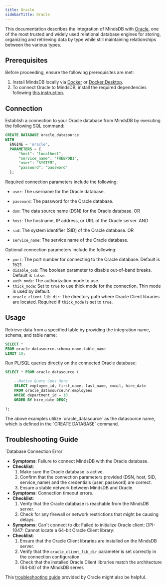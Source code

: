```yaml
---
title: Oracle
sidebarTitle: Oracle
---
```


This documentation describes the integration of MindsDB with [Oracle](https://www.techopedia.com/definition/8711/oracle-database), one of the most trusted and widely used relational database engines for storing, organizing and retrieving data by type while still maintaining relationships between the various types.

## Prerequisites

Before proceeding, ensure the following prerequisites are met:

1. Install MindsDB locally via [Docker](/setup/self-hosted/docker) or [Docker Desktop](/setup/self-hosted/docker-desktop).
2. To connect Oracle to MindsDB, install the required dependencies following [this instruction](/setup/self-hosted/docker#install-dependencies).

## Connection

Establish a connection to your Oracle database from MindsDB by executing the following SQL command:

```sql
CREATE DATABASE oracle_datasource
WITH
  ENGINE = 'oracle',
  PARAMETERS = {
      "host": "localhost",
      "service_name": "FREEPDB1",
      "user": "SYSTEM",
      "password": "password"
  };
```

Required connection parameters include the following:

* `user`: The username for the Oracle database.
* `password`: The password for the Oracle database.

* `dsn`: The data source name (DSN) for the Oracle database.
OR
* `host`: The hostname, IP address, or URL of the Oracle server.
AND
* `sid`: The system identifier (SID) of the Oracle database.
OR
* `service_name`: The service name of the Oracle database.

Optional connection parameters include the following:

* `port`: The port number for connecting to the Oracle database. Default is 1521.
* `disable_oob`: The boolean parameter to disable out-of-band breaks. Default is `false`.
* `auth_mode`: The authorization mode to use.
* `thick_mode`: Set to `true` to use thick mode for the connection. Thin mode is used by default.
* `oracle_client_lib_dir`: The directory path where Oracle Client libraries are located. Required if `thick_mode` is set to `true`.

## Usage

Retrieve data from a specified table by providing the integration name, schema, and table name:

```sql
SELECT *
FROM oracle_datasource.schema_name.table_name
LIMIT 10;
```

Run PL/SQL queries directly on the connected Oracle database:

```sql
SELECT * FROM oracle_datasource (

    --Native Query Goes Here
    SELECT employee_id, first_name, last_name, email, hire_date
    FROM oracle_datasource.hr.employees
    WHERE department_id = 10
    ORDER BY hire_date DESC;

);
```

<Note>
The above examples utilize `oracle_datasource` as the datasource name, which is defined in the `CREATE DATABASE` command.
</Note>

## Troubleshooting Guide

<Warning>
`Database Connection Error`

* **Symptoms**: Failure to connect MindsDB with the Oracle database.
* **Checklist**:
    1. Make sure the Oracle database is active.
    2. Confirm that the connection parameters provided (DSN, host, SID, service_name) and the credentials (user, password) are correct.
    3. Ensure a stable network between MindsDB and Oracle.
* **Symptoms**: Connection timeout errors.
* **Checklist**:
    1. Verify that the Oracle database is reachable from the MindsDB server.
    2. Check for any firewall or network restrictions that might be causing delays.
* **Symptoms**: Can't connect to db: Failed to initialize Oracle client: DPI-1047: Cannot locate a 64-bit Oracle Client library:
* **Checklist**:
    1. Ensure that the Oracle Client libraries are installed on the MindsDB server.
    2. Verify that the `oracle_client_lib_dir` parameter is set correctly in the connection configuration.
    3. Check that the installed Oracle Client libraries match the architecture (64-bit) of the MindsDB server.
</Warning>

This [troubleshooting guide](https://docs.oracle.com/en/database/oracle/oracle-database/19/ntqrf/database-connection-issues.html) provided by Oracle might also be helpful.
